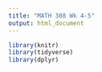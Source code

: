 ```yaml
---
title: "MATH 308 Wk 4-5"
output: html_document
---
```


```r
library(knitr)
library(tidyverse)
library(dplyr)
```

